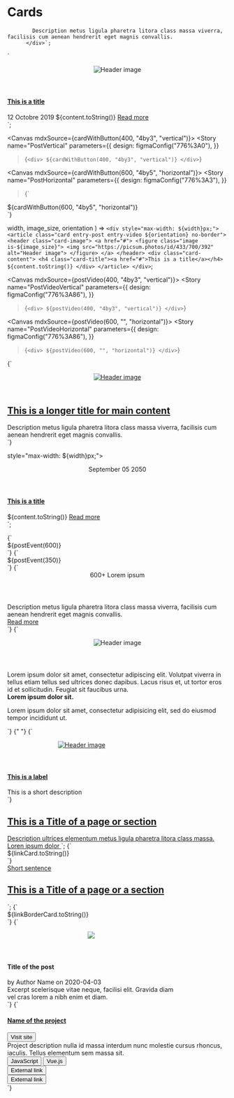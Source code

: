 
<Meta title="Layouts/Cards" />

# Cards

            Description metus ligula pharetra litora class massa viverra, facilisis cum aenean hendrerit eget magnis convallis.
          </div>`;

  `<div style="max-width: ${width}px;">
  <article class="card entry-post ${orientation}">
    <header class="card-image">
      <figure class="image is-${image_size}">
        <img src="https://picsum.photos/id/433/700/392" alt="Header image">
      </figure>
    </header>
    <div class="card-content with-button">
        <h4 class="card-title"><a href="#">This is a title</a></h4>
        <span class="subtitle">12 Octobre 2019</span>
        ${content.toString()}
        <a href="#" class="button is-primary">Read more</a>
    </div>
  </article>
</div>`;

<Canvas mdxSource={cardWithButton(400, "4by3", "vertical")}>
  <Story
    name="PostVertical"
    parameters={{
      design: figmaConfig("776%3A0"),
    }}
  >{`
    <div>
      ${cardWithButton(400, "4by3", "vertical")}
    </div>
  `}</Story>
</Canvas>

<Canvas mdxSource={cardWithButton(600, "4by5", "horizontal")}>
  <Story
    name="PostHorizontal"
    parameters={{
      design: figmaConfig("776%3A3"),
    }}
  >{`
  <div>
    ${cardWithButton(600, "4by5", "horizontal")}
  </div>
  `}</Story>
</Canvas>

  width,
  image_size,
  orientation
) => `<div style="max-width: ${width}px;">
      <article class="card entry-post entry-video ${orientation} no-border">
        <header class="card-image">
          <a href="#">
            <figure class="image is-${image_size}">
              <img src="https://picsum.photos/id/433/700/392" alt="Header image">
            </figure>
          </a>
        </header>
        <div class="card-content">
          <h4 class="card-title"><a href="#">This is a title</a></h4>
         ${content.toString()}
        </div>
      </article>
    </div>`;

<Canvas mdxSource={postVideo(400, "4by3", "vertical")}>
  <Story
    name="PostVideoVertical"
    parameters={{
      design: figmaConfig("776%3A86"),
    }}
  >{`
    <div>
    ${postVideo(400, "4by3", "vertical")}
    </div>
  `}</Story>
</Canvas>

<Canvas mdxSource={postVideo(600, "", "horizontal")}>
  <Story
    name="PostVideoHorizontal"
    parameters={{
      design: figmaConfig("776%3A86"),
    }}
  >{`
    <div>
    ${postVideo(600, "", "horizontal")}
    </div>
  `}</Story>
</Canvas>

<Canvas>
  <Story
    name="PostVideoLarge"
    parameters={{
      design: figmaConfig("776%3A86"),
    }}
  >{`
    <div style="max-width: 100%;">
      <article class="card entry-post entry-video horizontal large no-border">
        <header class="card-image">
          <a href="#">
            <figure class="image is-5by4">
              <img src="https://picsum.photos/id/433/700/392" alt="Header image">
            </figure>
          </a>
        </header>
        <div class="card-content">
          <h1 class="card-title"><a href="#">This is a longer title for main content</a></h1>
          <div class="content">
            Description metus ligula pharetra litora class massa viverra, facilisis cum aenean hendrerit eget magnis convallis.
          </div>
        </div>
      </article>
    </div>
  `}</Story>
</Canvas>

style="max-width: ${width}px;">
      <article class="card entry-post entry-event horizontal">
        <header class="card-header">
          <div class="card-date">
            <span class="month">September</span>
            <span class="day">05</span>
            <span class="year">2050</span>
          </div>
        </header>
        <div class="card-content">
          <h4 class="card-title"><a href="#">This is a title</a></h4>
          ${content.toString()}
          <a href="#" class="read-more">Read more</a>
        </div>
      </article>
    </div>`;

<Canvas mdxSource={postEvent(600)}>
  <Story
    name="PostEventWide"
    parameters={{
      design: figmaConfig("776%3A43"),
    }}
  >{`
    <div>
    ${postEvent(600)}
    </div>
  `}</Story>
</Canvas>

<Canvas mdxSource={postEvent(350)}>
  <Story
    name="PostEventNarrow"
    parameters={{
      design: figmaConfig("776%3A43"),
    }}
  >{`
    <div>
    ${postEvent(350)}
    </div>
  `}</Story>
</Canvas>

<Canvas>
  <Story
    name="PostStatistic"
    parameters={{
      design: figmaConfig("776%3A144"),
    }}
  >{`
    <div style="max-width: 600px;">
      <article class="card entry-post entry-statistic horizontal no-border">
        <header class="card-header">
          <div class="card-statistic">
            <span class="number">600+</span>
            <span class="caption">Lorem ipsum</span>
          </div>
        </header>
        <div class="card-content">
        <div class="content">
            Description metus ligula pharetra litora class massa viverra, facilisis cum aenean hendrerit eget magnis convallis.
          </div>
          <a href="#" class="read-more">Read more</a>
        </div>
      </article>
    </div>
  `}</Story>
</Canvas>

<Canvas>
  <Story
    name="PostQuote"
    parameters={{
      design: figmaConfig("776%3A3"),
    }}
  >{`
    <div style="max-width: 600px;">
      <article class="card entry-post entry-quote horizontal no-border">
        <header class="card-image">
          <figure class="image is-1by1">
            <img src="https://picsum.photos/id/433/96/96" alt="Header image">
          </figure>
        </header>
        <div class="card-content">
          <span class="quote"></span>
          <div class="content">
            Lorem ipsum dolor sit amet, consectetur adipiscing elit. Volutpat viverra in tellus etiam tellus sed ultrices donec dapibus. Lacus risus et, ut tortor eros id et sollicitudin. Feugiat sit faucibus urna.
            <div class="quote-author">
              <strong class="title"> Lorem ipsum dolor sit.</strong>
              <p class="description">Lorem ipsum dolor sit amet, consectetur adipisicing elit, sed do eiusmod tempor incididunt ut.</p>
            </div>
          </div>
        </div>
      </article>
    </div>
  `}</Story>
</Canvas>

<Canvas>
  <Story
    name="ImageTop"
    parameters={{
      design: figmaConfig("776%3A3"),
    }}
  >
    {" "}
    {`
    <div style="max-width: 340px;">
      <article class="card entry-post entry-image vertical">
        <header class="card-image">
          <a href="#">
            <figure class="image is-4by5">
              <img src="https://picsum.photos/id/433/350/370" alt="Header image">
            </figure>
          </a>
        </header>
        <div class="card-content">
          <h4 class="card-title"><a href="#">This is a label</a></h4>
          <span class="subtitle">This is a short description</span>
        </div>
      </article>
    </div>`}
  </Story>
</Canvas>

  <a href="#" class="has-background-dark-slate-blue">
    <span class="card-content has-bottom-link">
      <h2 class="card-title">This is a Title of a page or section</h2>
      <span class="content">Description ultrices elementum metus ligula pharetra litora class massa.</span>
      <span class="link-arrow">Loren ipsum dolor</span>
    </span>
  </a>
</article>`;

<Canvas mdxSource={linkCard}>
  <Story
    name="Link"
    parameters={{
      design: figmaConfig("776%3A122"),
    }}
  >{`
    <div style="max-width: 400px;">
      ${linkCard.toString()}
    </div>
  `}</Story>
</Canvas>

  <a href="#">
    <div class="card-content">
      <span class="card-pretitle">Short sentence</span>
      <h2 class="card-title">This is a Title of a page or a section</h2>
    </div>
  </a>
</article>`;

<Canvas mdxSource={linkBorderCard}>
  <Story
    name="Link Border"
    parameters={{
      design: figmaConfig("776%3A122"),
    }}
  >{`
    <div style="max-width: 400px;">
      ${linkBorderCard.toString()}
    </div>
  `}</Story>
</Canvas>

<Canvas>
  <Story
    name="Blog entry horizontal"
    parameters={{
      design: figmaConfig("776%3A3"),
    }}
  >{`
    <div style="max-width: 384px;" class="margin-normal">
      <article class="card entry-post horizontal no-border blog-entry">
        <header>
          <figure class="image blog-image">
            <img class="profile" src="demo/lion_dafrique.jpg">
          </figure>
        </header>
        <div class="blog-content">
          <h4 class="b-header">Title of the post</h4>
          <span class="blog-author">by <a>Author Name</a> on 2020-04-03</span>
          <div class="excerpt">
            Excerpt scelerisque vitae neque, facilisi elit. Gravida diam vel cras lorem a nibh enim et diam.
          </div>
        </div>
      </article>
    </div>
  `}</Story>
</Canvas>

<Canvas>
  <Story
    name="Project index"
    parameters={{
      design: figmaConfig("776%3A144"),
    }}
  >{`
    <div class="project-index">
      <article class="card entry-post vertical project-index">
        <div class="card-content">
            <h4 class="card-title b-header"><a href="#">Name of the project</a></h4>
            <button class="button is-text tiny site-link">
              <span>Visit site</span>
              <i class="icon external-link"></i>
            </button>
            <div class="content">
              Project description nulla id massa interdum nunc molestie cursus rhoncus, iaculis. Tellus elementum sem massa sit.
            </div>
            <div class="labels">
              <button class="button tag">JavaScript</button>
              <button class="button tag">Vue.js</button>
            </div>
            <div class="external-links">
              <button class="button is-text tiny">
                <i class="icon external-link"></i>
                <span class="link-content">External link</span>
              </button>
              <br>
              <button class="button is-text tiny">
                <i class="icon external-link"></i>
                <span class="link-content">External link</span>
              </button>
            </div>
        </div>
      </article>
    </div>
  `}</Story>
</Canvas>
